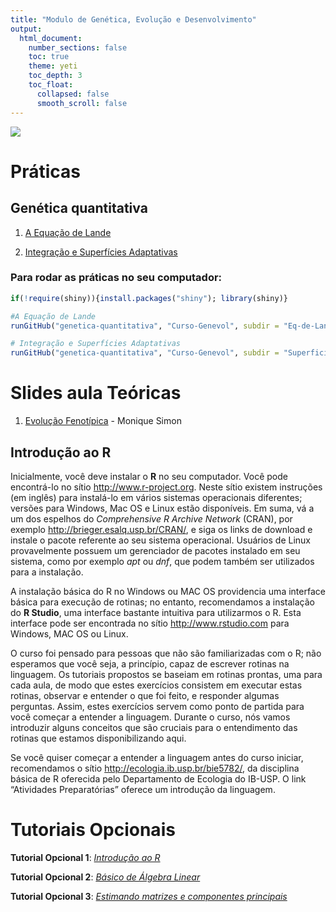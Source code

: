 ```yaml
---
title: "Modulo de Genética, Evolução e Desenvolvimento"
output:
  html_document:
    number_sections: false
    toc: true
    theme: yeti
    toc_depth: 3
    toc_float: 
      collapsed: false
      smooth_scroll: false
---
```


![](figures/banner.png)

# Práticas

## Genética quantitativa

1. [A Equação de Lande](https://curso-genevol.shinyapps.io/eq-de-lande/)

1. [Integração e Superfícies Adaptativas](https://curso-genevol.shinyapps.io/superficie-adaptativa/)

### Para rodar as práticas no seu computador:

```r
if(!require(shiny)){install.packages("shiny"); library(shiny)}

#A Equação de Lande
runGitHub("genetica-quantitativa", "Curso-Genevol", subdir = "Eq-de-Lande")

# Integração e Superfícies Adaptativas
runGitHub("genetica-quantitativa", "Curso-Genevol", subdir = "Superficie-Adaptativa")
```
  
# Slides aula Teóricas

1. [Evolução Fenotípica](slides/evolucao_fenotipica_curso_genevol_2020.pptx) - Monique Simon


## Introdução ao R

Inicialmente, você deve instalar o **R** no seu computador. 
Você pode encontrá-lo no sítio <http://www.r-project.org>.
Neste sítio existem instruções (em inglês) para instalá-lo em vários sistemas operacionais diferentes; versões para Windows, Mac OS e Linux estão disponíveis.
Em suma, vá a um dos espelhos do *Comprehensive R Archive Network* (CRAN), por exemplo <http://brieger.esalq.usp.br/CRAN/>, e siga os links de download e instale o pacote referente ao seu sistema operacional.
Usuários de Linux provavelmente possuem um gerenciador de pacotes instalado em seu sistema, como por
exemplo *apt* ou *dnf*, que podem também ser utilizados para a instalação.

A instalação básica do R no Windows ou MAC OS providencia uma interface básica para execução de rotinas; no entanto, recomendamos a instalação do **R Studio**, uma interface bastante intuitiva para
utilizarmos o R. 
Esta interface pode ser encontrada no sítio <http://www.rstudio.com> para Windows, MAC OS ou Linux.

O curso foi pensado para pessoas que não são familiarizadas com o R; não esperamos que você seja, a princípio, capaz de escrever rotinas na linguagem. 
Os tutoriais propostos se baseiam em rotinas prontas, uma para cada aula, de modo que estes exercícios consistem em executar estas rotinas, observar e entender o que foi feito, e responder algumas perguntas. 
Assim, estes exercícios servem como ponto de partida para você começar a entender a linguagem. 
Durante o curso, nós vamos introduzir alguns conceitos que são cruciais para o entendimento das rotinas que estamos disponibilizando aqui.

Se você quiser começar a entender a linguagem antes do curso iniciar, recomendamos o sítio <http://ecologia.ib.usp.br/bie5782/>, da disciplina básica de R oferecida pelo Departamento de Ecologia do IB-USP. 
O link "Atividades Preparatórias" oferece um introdução da linguagem.


# Tutoriais Opcionais

**Tutorial Opcional 1**: [*Introdução ao R*](https://diogro.github.io/ModCurso/Tutoriais/inicio.html)

**Tutorial Opcional 2**: [*Básico de Álgebra Linear*](https://diogro.github.io/ModCurso/Tutoriais/algelin.html)

**Tutorial Opcional 3**: [*Estimando matrizes e componentes principais*](https://diogro.github.io/ModCurso/Tutoriais/matrizes.html)





